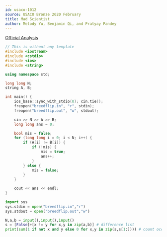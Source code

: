 ```yaml
---
id: usaco-1012
source: USACO Bronze 2020 February
title: Mad Scientist
author: Melody Yu, Benjamin Qi, and Pratyay Pandey
---
```


[Official Analysis](http://usaco.org/current/data/sol_breedflip_bronze_feb20.html)

<LanguageSection>
<CPPSection>
    
```cpp
// This is without any template
#include <iostream> 
#include <cstdio> 
#include <ios> 
#include <string> 

using namespace std; 

long long N; 
string A, B; 

int main() {
    ios_base::sync_with_stdio(0); cin.tie();
    freopen("breedflip.in", "r", stdin);
    freopen("breedflip.out", "w", stdout);

    cin >> N >> A >> B;
    long long ans = 0;

    bool mis = false; 
    for (long long i = 0; i < N; i++) {
        if (A[i] != B[i]) {
            if (!mis) {
                mis = true; 
                ans++;
            }
        } else {
            mis = false;
        }
    }

    cout << ans << endl;
}

```
</CPPSection>
<PySection>
    
```py
import sys
sys.stdin = open("breedflip.in","r")
sys.stdout = open("breedflip.out","w")

N,a,b = input(),input(),input()
s = [False]+[x != y for x,y in zip(a,b)] # difference list
print(sum(1 if not x and y else 0 for x,y in zip(s,s[1:]))) # count occurrences of [False,True]

```
</PySection>
</LanguageSection>
